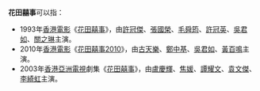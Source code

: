 '''花田囍事'''可以指：
*1993年[[香港電影|香港電影]]《[[花田囍事|花田囍事]]》，由[[許冠傑|許冠傑]]、[[張國榮|張國榮]]、[[毛舜筠|毛舜筠]]、[[許冠英|許冠英]]、[[吳君如|吳君如]]、[[關之琳|關之琳]]主演。
*2010年[[香港電影|香港電影]]《[[花田囍事2010|花田囍事2010]]》，由[[古天樂|古天樂]]、[[鄭中基|鄭中基]]、[[吳君如|吳君如]]、[[黃百鳴|黃百鳴]]主演。
*2003年[[香港|香港]][[亞洲電視|亞洲電視]]劇集《[[花田囍事_(電視劇)|花田囍事]]》，由[[盧慶輝|盧慶輝]]、[[焦媛|焦媛]]、[[譚耀文|譚耀文]]、[[袁文傑|袁文傑]]、[[李綺虹|李綺虹]]主演。
{{disambig|cat=四字作品消歧義}}